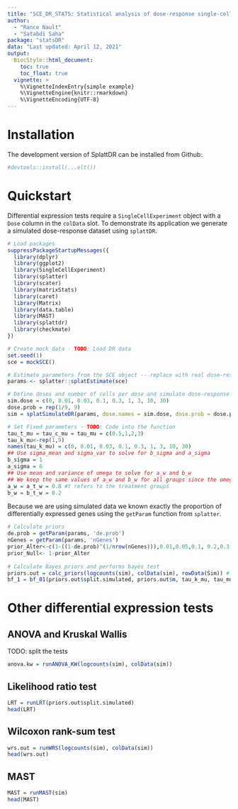 ```yaml
---
title: "SCE_DR_STATS: Statistical analysis of dose-response single-cell data"
author: 
  - "Rance Nault"
  - "Satabdi Saha"
package: "statsDR"
data: "Last updated: April 12, 2021"
output: 
  BiocStyle::html_document:
    toc: true
    toc_float: true
  vignette: >
    %\VignetteIndexEntry{simple example}
    %\VignetteEngine{knitr::rmarkdown}
    %\VignetteEncoding{UTF-8}
---
```


# Installation
The development version of SplattDR can be installed from Github:
```r
#devtools::install(...elt())
```

# Quickstart
Differential expression tests require a `SingleCellExperiment` object with a `Dose` column in the `colData` slot. 
To demonstrate its application we generate a simulated dose-response dataset using `splattDR`. 
```r
# Load packages
suppressPackageStartupMessages({
  library(dplyr)
  library(ggplot2)
  library(SingleCellExperiment)
  library(splatter)
  library(scater)
  library(matrixStats)
  library(caret)
  library(Matrix)
  library(data.table)
  library(MAST)
  library(splattdr)
  library(checkmate)
})

# Create mock data - TODO: Load DR data
set.seed(1)
sce = mockSCE()

# Estimate parameters from the SCE object -- replace with real dose-response
params <- splatter::splatEstimate(sce)

# Define doses and number of cells per dose and simulate dose-response data
sim.dose = c(0, 0.01, 0.03, 0.1, 0.3, 1, 3, 10, 30)
dose.prob = rep(1/9, 9)
sim = splatSimulateDR(params, dose.names = sim.dose, dose.prob = dose.prob, verbose = FALSE)
```


```r
# Set Fixed parameters - TODO: Code into the function
tau_t_mu = tau_c_mu = tau_mu = c(0.5,1,2,3)
tau_k_mu<-rep(1,9)
names(tau_k_mu) = c(0, 0.01, 0.03, 0.1, 0.3, 1, 3, 10, 30)
## Use sigma_mean and sigma_var to solve for b_sigma and a_sigma
b_sigma = 1
a_sigma = 6
## Use mean and variance of omega to solve for a_w and b_w
## We keep the same values of a_w and b_w for all groups since the omega mean and omega SD values are more or less consistent.
a_w = a_t_w = 0.8 #t refers to the treatment groups
b_w = b_t_w = 0.2
```

Because we are using simulated data we known exactly the proportion of differentially expressed genes using the `getParam` function from `splatter`. 
```r
# Calculate priors
de.prob = getParam(params, 'de.prob')
nGenes = getParam(params, 'nGenes')
prior_Alter<-c(1-((1-de.prob)^(1/nrow(nGenes))),0.01,0.05,0.1, 0.2,0.3,0.4,0.5) ## Can we move to inside the function since its a formula?
prior_Null<- 1-prior_Alter
  
# Calculate Bayes priors and performs bayes test
priors.out = calc_priors(logcounts(sim), colData(sim), rowData(Sim)) # combine into a single function
bf_1 = bf_01(priors.out$split.simulated, priors.out$m, tau_k_mu, tau_mu, prior_Alter, prior_Null)

```


# Other differential expression tests
## ANOVA and Kruskal Wallis
TODO: split the tests
```r
anova.kw = runANOVA_KW(logcounts(sim), colData(sim))
```


## Likelihood ratio test
```r
LRT = runLRT(priors.out$split.simulated)
head(LRT)
```

## Wilcoxon rank-sum test
```r
wrs.out = runWRS(logcounts(sim), colData(sim))
head(wrs.out)
```
## MAST
```r
MAST = runMAST(sim)
head(MAST)
```

